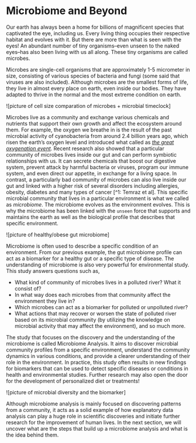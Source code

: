 # Microbiome and Beyond

Our earth has always been a home for billions of magnificent species that captivated the eye, including us. Every living thing occupies their respective habitat and evolves with it. But there are more than what is seen with the eyes! An abundant number of tiny organisms--even unseen to the naked eyes--has also been living with us all along. These tiny organisms are called microbes. 

Microbes are single-cell organisms that are approximately 1-5 micrometer in size, consisting of various species of bacteria and fungi (some said that viruses are also included). Although microbes are the smallest forms of life, they live in almost every place on earth, even inside our bodies. They have adapted to thrive in the normal and the most extreme condition on earth. 

![picture of cell size comparation of microbes + microbial timeclock]

Microbes live as a community and exchange various chemicals and nutrients that support their own growth and affect the ecosystem around them. For example, the oxygen we breathe in is the result of the past microbial activity of cyanobacteria from around 2.4 billion years ago, which risen the earth's oxygen level and introduced what called as *[the great oxygenation event](http://www.bbc.com/earth/story/20150701-the-origin-of-the-air-we-breathe)*. Recent research also showed that a particular community of microbes lives inside our gut and can perform symbiotic relationships with us. It can secrete chemicals that boost our digestive system, prevent attack by harmful bacteria or viruses, program our immune system, and even direct our appetite, in exchange for a living space. In contrast, a particularly bad community of microbes can also live inside our gut and linked with a higher risk of several disorders including allergies, obesity, diabetes and many types of cancer [^1: Temraz et al]. This specific microbial community that lives in a particular environment is what we called as *microbiome*. The microbiome evolves as the environment evolves. This is why the microbiome has been linked with the `unseen` force that supports and maintains the earth as well as the biological profile that describes that specific environment. 

![picture of healthy/obese gut microbiome]

Microbiome is often used to describe a specific condition of an environment. From our previous example, the gut microbiome profile can act as a biomarker for a healthy gut or a specific type of disease. The understanding of microbiome is also very powerful for environmental study. This study answers questions such as, 

* What kind of community of microbes lives in a polluted river? What it consist of?
* In what way does each microbes from that community affect the environment they live in?
* Which microbes can act as a biomarker for polluted or unpolluted river? 
* What actions that may recover or worsen the state of polluted river based on its microbial community (by utilizing the knowledge on microbial activity that may affect the environment), and so much more.

The study that focuses on the discovery and the understanding of the microbiome is called Microbiome Analysis. It aims to discover microbial community profiles from a specific environment, understand the community dynamics in various conditions, and provide a clearer understanding of their role in the environment. In practice, this study often results in new findings for biomarkers that can be used to detect specific diseases or conditions in health and environmental studies. Further research may also open the door for the development of personalized diet or treatments! 

![picture of microbial diversity and the biomarker]

Although microbiome analysis is mainly focused on discovering patterns from a community, it acts as a solid example of how explanatory data analysis can play a huge role in scientific discoveries and initiate further research for the improvement of human lives. In the next section, we will uncover what are the steps that build up a microbiome analysis and what is the idea behind them.
